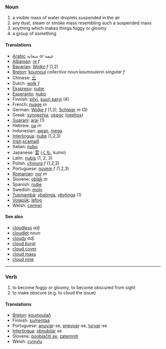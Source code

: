 === Noun ===
# a visible mass of water droplets suspended in the air
# any dust, steam or smoke mass resembling such a suspended mass
# anything which makes things foggy or gloomy
# a group of something

==== Translations ====
*[[Arabic]] سحابة or غيمة
*[[Albanian]]: [[re]] ''f''
*[[Bavarian]]: [[Woikn]] ''f'' (1,2)
*[[Breton]]: [[koumoul]] ''collective noun'' koumoulenn ''singular f''
*Chinese: [[云]]
*Dutch: [[wolk]] ''f''
*[[Ekspreso]]: [[nube]]
*[[Esperanto]]: [[nubo]]
*Finnish: [[pilvi]], [[suuri parvi]] (4)
*French: [[nuage]] ''m''
*German: [[Wolke]] ''f'' (1,2), [[Schleier]] ''m'' (3)
*Greek: [[synnephia]], [[νέφος]] ([[nephos]])
*[[Guarani]]: [[arai]] (1)
*Hebrew: [[ענן]] ''m''
*Indonesian: [[awan]], [[mega]]
*[[Interlingua]]: [[nube]] (1,2,3)
*[[Irish]]:[[scamaill]]
*Italian: [[nubo]]
*Japanese: [[雲]] ([[くも]], kumo)
*Latin: [[nubis]] (1, 2, 3)
*Polish: [[chmura]] ''f'' (1,2,3)
*Portuguese: [[nuvem]] ''f'' (1,2,3)
*[[Romanian]]: [[nor]] ''m''
*Slovene: [[oblak]] ''m''
*Spanish: [[nube]]
*Swedish: [[moln]]
*[[Tupinambá]]: [[ybatinga]], [[ybytinga]] (1)
*[[Volapük]]: [[lefog]]
*Welsh: [[cwmwl]]

==== See also ====
*[[cloudless]] ''adj''
*[[cloudlet]] ''noun''
*[[cloudy]] ''adj.''
*[[cloud burst]]
*[[cloud cover]]
*[[cloud mass]]
*[[cloud nine]]

----

=== Verb ===
# to become foggy or gloomy, to become obscured from sight
# to make obscure (e.g. to cloud the issue)

==== Translations ====
*[[Breton]]: [[koumoulañ]]
*Finnish: [[sumentaa]]
*Portuguese: [[anuviar]]-se, [[enevoar]]-se, [[turvar]]-se
*[[Interlingua]]: [[obnubilar]] se
*Slovene: [[pooblačiti se]], [[zatemniti]]
*Welsh: [[cymylu]]